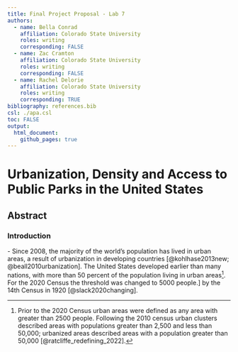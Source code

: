 ```yaml
---
title: Final Project Proposal - Lab 7
authors:
  - name: Bella Conrad
    affiliation: Colorado State University
    roles: writing
    corresponding: FALSE
  - name: Zac Cramton
    affiliation: Colorado State University
    roles: writing
    corresponding: FALSE
  - name: Rachel Delorie
    affiliation: Colorado State University
    roles: writing
    corresponding: TRUE
bibliography: references.bib
csl: ./apa.csl
toc: FALSE
output:
  html_document:
    github_pages: true
---
```


# Urbanization, Density and Access to Public Parks in the United States

## Abstract

### Introduction

\- Since 2008, the majority of the world's population has lived in urban areas, a result of urbanization in developing countries [@kohlhase2013new; @beall2010urbanization]. The United States developed earlier than many nations, with more than 50 percent of the population living in urban areas[^urban_def]. For the 2020 Census the threshold was changed to 5000 people.] by the 14th Census in 1920 [@slack2020changing].

[^urban_def]: Prior to the 2020 Census urban areas were defined as any area with greater than 2500 people. Following the 2010 census urban clusters described areas with populations greater than 2,500 and less than 50,000; urbanized areas described areas with a population greater than 50,000 [@ratcliffe_redefining_2022].